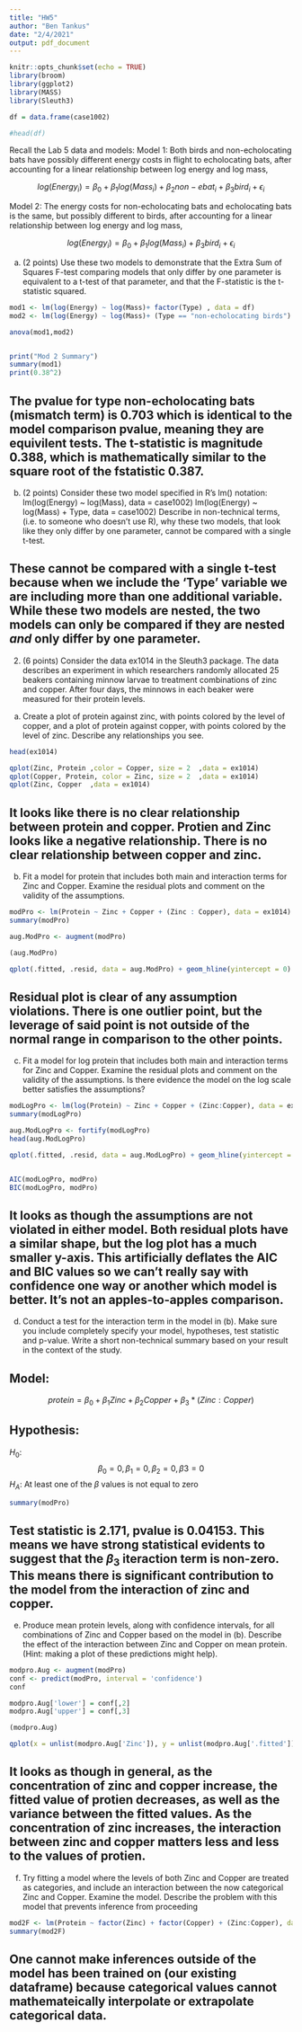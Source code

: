 ```yaml
---
title: "HW5"
author: "Ben Tankus"
date: "2/4/2021"
output: pdf_document
---
```


```r
knitr::opts_chunk$set(echo = TRUE)
library(broom)
library(ggplot2)
library(MASS)
library(Sleuth3)
```



```r
df = data.frame(case1002)

#head(df)
```

Recall the Lab 5 data and models:
Model 1: Both birds and non-echolocating bats have possibly different energy costs in flight to echolocating bats, after accounting for a linear relationship between log energy and log mass,

$$log(Energy_i) = \beta_0 + \beta_1 log(Mass_i) + \beta_2non-ebat_i + \beta_3bird_i + \epsilon_i$$

Model 2: The energy costs for non-echolocating bats and echolocating bats is the same, but possibly
different to birds, after accounting for a linear relationship between log energy and log mass,

$$log(Energy_i) = \beta_0 + \beta_1log(Mass_i) + \beta_3bird_i + \epsilon_i$$

(a) (2 points) Use these two models to demonstrate that the Extra Sum of Squares F-test comparing models that only differ by one parameter is equivalent to a t-test of that parameter, and that the F-statistic is the t-statistic squared.

```r
mod1 <- lm(log(Energy) ~ log(Mass)+ factor(Type) , data = df)
mod2 <- lm(log(Energy) ~ log(Mass)+ (Type == "non-echolocating birds") , data = df)

anova(mod1,mod2)


print("Mod 2 Summary")
summary(mod1)
print(0.38^2)
```

## The pvalue for type non-echolocating bats (mismatch term) is 0.703 which is identical to the model comparison pvalue, meaning they are equivilent tests. The t-statistic is magnitude 0.388, which is mathematically similar to the square root of the fstatistic 0.387.


(b) (2 points) Consider these two model specified in R’s lm() notation:
  lm(log(Energy) ~ log(Mass), data = case1002)
  lm(log(Energy) ~ log(Mass) + Type, data = case1002)
Describe in non-technical terms, (i.e. to someone who doesn’t use R), why these two models, that look like they only differ by one parameter, cannot be compared with a single t-test.

## These cannot be compared with a single t-test because when we include the 'Type' variable we are including more than one additional variable. While these two models are nested, the two models can only be compared if they are nested *and* only differ by one parameter.


2. (6 points) Consider the data ex1014 in the Sleuth3 package. The data describes an experiment in which researchers randomly allocated 25 beakers containing minnow larvae to treatment combinations of zinc and copper. After four days, the minnows in each beaker were measured for their protein levels.


(a) Create a plot of protein against zinc, with points colored by the level of copper, and a plot of protein against copper, with points colored by the level of zinc. Describe any relationships you see.

```r


head(ex1014)

qplot(Zinc, Protein ,color = Copper, size = 2  ,data = ex1014)
qplot(Copper, Protein, color = Zinc, size = 2  ,data = ex1014)
qplot(Zinc, Copper  ,data = ex1014)


```

## It looks like there is **no clear relationship between protein and copper.** Protien and Zinc looks like a **negative relationship.** There is no clear relationship between copper and zinc.


(b) Fit a model for protein that includes both main and interaction terms for Zinc and Copper. Examine the residual plots and comment on the validity of the assumptions.

```r

modPro <- lm(Protein ~ Zinc + Copper + (Zinc : Copper), data = ex1014)
summary(modPro)

aug.ModPro <- augment(modPro)

(aug.ModPro)

qplot(.fitted, .resid, data = aug.ModPro) + geom_hline(yintercept = 0)

```

## Residual plot is clear of any assumption violations. There is one outlier point, but the leverage of said point is not outside of the normal range in comparison to the other points.

(c) Fit a model for log protein that includes both main and interaction terms for Zinc and Copper. Examine the residual plots and comment on the validity of the assumptions. Is there evidence the model on the log scale better satisfies the assumptions?


```r

modLogPro <- lm(log(Protein) ~ Zinc + Copper + (Zinc:Copper), data = ex1014)
summary(modLogPro)

aug.ModLogPro <- fortify(modLogPro)
head(aug.ModLogPro)

qplot(.fitted, .resid, data = aug.ModLogPro) + geom_hline(yintercept = 0) # WHAT IS STD.RESID VS RES?


AIC(modLogPro, modPro)
BIC(modLogPro, modPro)


```
## It looks as though the assumptions are not violated in either model. Both residual plots have a similar shape, but the log plot has a much smaller y-axis. This artificially deflates the AIC and BIC values so we can't really say with confidence one way or another which model is better. It's not an apples-to-apples comparison.


(d) Conduct a test for the interaction term in the model in (b). Make sure you include completely specify your model, hypotheses, test statistic and p-value. Write a short non-technical summary based on your result in the context of the study.


## Model:
$$protein = \beta_0 + \beta_1Zinc + \beta_2Copper + \beta_3 * (Zinc:Copper) $$

## Hypothesis:
$H_0:$ $$\beta_0 = 0, \beta_1 = 0, \beta_2 = 0, \beta3 = 0 $$ 
$H_A:$ At least one of the $\beta$ values is not equal to zero 

```r

summary(modPro)

```


## Test statistic is 2.171, pvalue is 0.04153. This means we have strong statistical evidents to suggest that the $\beta_3$ iteraction term is non-zero. This means there is significant contribution to the model from the interaction of zinc and copper.

(e) Produce mean protein levels, along with confidence intervals, for all combinations of Zinc and Copper based on the model in (b). Describe the effect of the interaction between Zinc and Copper on mean protein. (Hint: making a plot of these predictions might help).

```r
modpro.Aug <- augment(modPro)
conf <- predict(modPro, interval = 'confidence')
conf

modpro.Aug['lower'] = conf[,2]
modpro.Aug['upper'] = conf[,3]

(modpro.Aug)

qplot(x = unlist(modpro.Aug['Zinc']), y = unlist(modpro.Aug['.fitted']), color = unlist(modpro.Aug['Copper']))

```
## It looks as though in general, as the concentration of zinc and copper increase, the fitted value of protien decreases, as well as the variance between the fitted values. As the concentration of zinc increases, the interaction between zinc and copper matters less and less to the values of protien.

(f) Try fitting a model where the levels of both Zinc and Copper are treated as categories, and include an interaction between the now categorical Zinc and Copper. Examine the model. Describe the problem with this model that prevents inference from proceeding

```r

mod2F <- lm(Protein ~ factor(Zinc) + factor(Copper) + (Zinc:Copper), data =  ex1014) 
summary(mod2F)


```

## One cannot make inferences outside of the model has been trained on (our existing dataframe) because categorical values cannot mathemateically interpolate or extrapolate categorical data.
